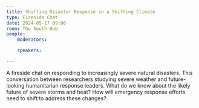 ```yaml
---
title: Shifting Disaster Response in a Shifting Climate
type: Fireside Chat
date: 2024-05-17 09:00
room: The South Hub
people:
    moderators:

    speakers:

---
```

A fireside chat on responding to increasingly severe natural disasters. This conversation between researchers studying severe weather and future-looking humanitarian response leaders. What do we know about the likely future of severe storms and heat? How will emergency response efforts need to shift to address these changes?
